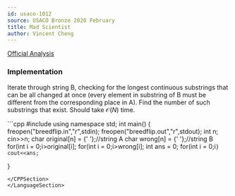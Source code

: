 ```yaml
---
id: usaco-1012
source: USACO Bronze 2020 February
title: Mad Scientist
author: Vincent Cheng
---
```


[Official Analysis](usaco.org/current/data/sol_breedflip_bronze_feb20.html)

### Implementation

Iterate through string B, checking for the longest continuous substrings
that can be all changed at once (every element in substring of B must be 
different from the corresponding place in A). Find the number of such substrings
that exist. Should take $\mathcal{O}(N)$ time.

<LanguageSection>
<CPPSection>
```cpp
#include <bits/stdc++.h>
using namespace std;
int main()
{
	freopen("breedflip.in","r",stdin);
	freopen("breedflip.out","r",stdout);
	int n;
	cin>>n;
	char original[n] = {' '};//string A
	char wrong[n] = {' '};//string B
	for(int i = 0;i<n;i++) cin>>original[i];
	for(int i = 0;i<n;i++) cin>>wrong[i];
	int ans = 0;
	for(int i = 0;i<n;i++)
	{
		if(wrong[i]==original[i])
		{
			//A and B have the value at index i which means 
			//switching operation cannot be performed here.
			continue;
		}
		else
		{
			int substrlength = 0;
			ans++; //a switching operation is being performed
			for(int j = i;j<n;j++)
			{
				if(wrong[j]==original[j])
				{
					//substring has to be terminated as 
					//same value detected
					i+=substrlength;
					break;
				}
				else
				{
					substrlength++;
					//substring still alive and continued
					if(j==n-1)
					{
						//end of string A reached and code finishes
						i+=substrlength;
					}
				}
			}
		}
			
	}
	cout<<ans;
}

```
</CPPSection>
</LanguageSection>

